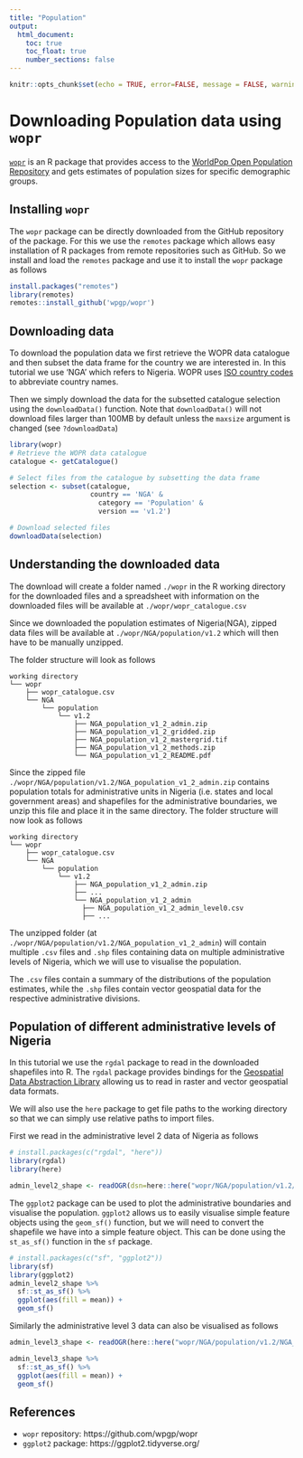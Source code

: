 ```yaml
---
title: "Population"
output:
  html_document:
    toc: true
    toc_float: true
    number_sections: false
---
```


```r
knitr::opts_chunk$set(echo = TRUE, error=FALSE, message = FALSE, warning = FALSE)
```

# Downloading Population data using `wopr`

[`wopr`](https://github.com/wpgp/wopr) is an R package that provides access to the [WorldPop Open Population Repository](https://wopr.worldpop.org/) and gets estimates of population sizes for specific demographic groups.

## Installing `wopr`

The `wopr` package can be directly downloaded from the GitHub repository of the package. For this we use the `remotes` package which allows easy installation of R packages from remote repositories such as GitHub. So we install and load the `remotes` package and use it to install the `wopr` package as follows

```r
install.packages("remotes")
library(remotes)
remotes::install_github('wpgp/wopr')
```

## Downloading data

To download the population data we first retrieve the WOPR data catalogue and then subset the data frame for the country we are interested in. In this tutorial we use 'NGA' which refers to Nigeria. WOPR uses [ISO country codes](https://en.wikipedia.org/wiki/ISO_3166-1_alpha-3) to abbreviate country names.

Then we simply download the data for the subsetted catalogue selection using the `downloadData()` function. Note that `downloadData()` will not download files larger than 100MB by default unless the `maxsize` argument is changed (see `?downloadData`)

```r
library(wopr)
# Retrieve the WOPR data catalogue
catalogue <- getCatalogue()

# Select files from the catalogue by subsetting the data frame
selection <- subset(catalogue,
                    country == 'NGA' &
                      category == 'Population' & 
                      version == 'v1.2')

# Download selected files
downloadData(selection)
```

## Understanding the downloaded data

The download will create a folder named `./wopr` in the R working directory for the downloaded files and a spreadsheet with information on the downloaded files will be available at `./wopr/wopr_catalogue.csv`

Since we downloaded the population estimates of Nigeria(NGA), zipped data files will be available at `./wopr/NGA/population/v1.2` which will then have to be manually unzipped.

The folder structure will look as follows

```
working directory
└── wopr
    ├── wopr_catalogue.csv
    └── NGA
        └── population
            └── v1.2
                ├── NGA_population_v1_2_admin.zip
                ├── NGA_population_v1_2_gridded.zip
                ├── NGA_population_v1_2_mastergrid.tif
                ├── NGA_population_v1_2_methods.zip
                └── NGA_population_v1_2_README.pdf
```

Since the zipped file `./wopr/NGA/population/v1.2/NGA_population_v1_2_admin.zip` contains population totals for administrative units in Nigeria (i.e. states and local government areas) and shapefiles for the administrative boundaries, we unzip this file and place it in the same directory. The folder structure will now look as follows

```
working directory
└── wopr
    ├── wopr_catalogue.csv
    └── NGA
        └── population
            └── v1.2
                ├── NGA_population_v1_2_admin.zip
                ├── ...
                └── NGA_population_v1_2_admin
                  ├── NGA_population_v1_2_admin_level0.csv
                  ├── ...
```

The unzipped folder (at `./wopr/NGA/population/v1.2/NGA_population_v1_2_admin`) will contain multiple `.csv` files and `.shp` files containing data on multiple administrative levels of Nigeria, which we will use to visualise the population.

The `.csv` files contain a summary of the distributions of the population estimates, while the `.shp` files contain vector geospatial data for the respective administrative divisions.

## Population of different administrative levels of Nigeria

In this tutorial we use the `rgdal` package to read in the downloaded shapefiles into R. The `rgdal` package provides bindings for the [Geospatial Data Abstraction Library](https://gdal.org/) allowing us to read in raster and vector geospatial data formats.

We will also use the `here` package to get file paths to the working directory so that we can simply use relative paths to import files.

First we read in the administrative level 2 data of Nigeria as follows

```r
# install.packages(c("rgdal", "here"))
library(rgdal)
library(here)

admin_level2_shape <- readOGR(dsn=here::here("wopr/NGA/population/v1.2/NGA_population_v1_2_admin/NGA_population_v1_2_admin_level2_boundaries.shp"), verbose=FALSE)
```

The `ggplot2` package can be used to plot the administrative boundaries and visualise the population. `ggplot2` allows us to easily visualise simple feature objects using the `geom_sf()` function, but we will need to convert the shapefile we have into a simple feature object. This can be done using the `st_as_sf()` function in the `sf` package.

```r
# install.packages(c("sf", "ggplot2"))
library(sf)
library(ggplot2)
admin_level2_shape %>% 
  sf::st_as_sf() %>% 
  ggplot(aes(fill = mean)) +
  geom_sf()
```


Similarly the administrative level 3 data can also be visualised as follows


```r
admin_level3_shape <- readOGR(here::here("wopr/NGA/population/v1.2/NGA_population_v1_2_admin/NGA_population_v1_2_admin_level3_boundaries.shp"), verbose=FALSE)

admin_level3_shape %>% 
  sf::st_as_sf() %>% 
  ggplot(aes(fill = mean)) +
  geom_sf()
```

## References

- `wopr` repository: https://github.com/wpgp/wopr  
- `ggplot2` package: https://ggplot2.tidyverse.org/